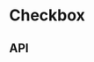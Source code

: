 
<Meta title="Components/Checkbox" component={Checkbox} />

# Checkbox

<Canvas>
  <Story name="Base component">
    <Podium horizontalPadding="small" verticalPadding="small">
      <Checkbox
        content={knobs.text('content', 'Subscribe to communications about Aesop products, services, stores, events and matters of cultural interest.', 'Content')}
        isEnabled={knobs.boolean('isEnabled', true, 'Presentation')}
        theme={knobs.select('theme', ['dark', 'light'], 'dark', 'Presentation')}
      />
    </Podium>
  </Story>
</Canvas>

## API

<ArgsTable of={Checkbox} />
